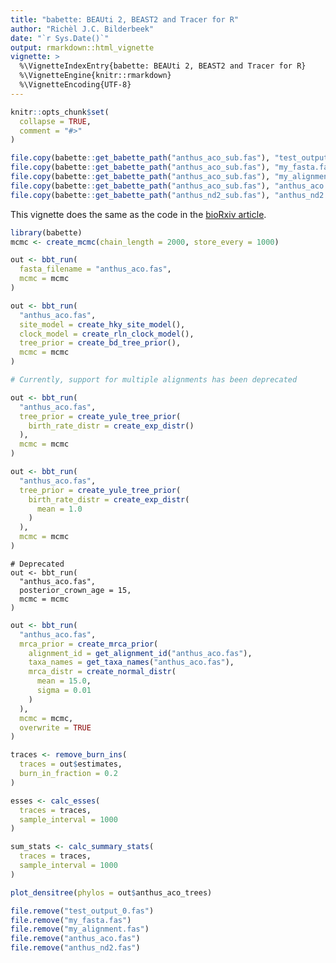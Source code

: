 ```yaml
---
title: "babette: BEAUti 2, BEAST2 and Tracer for R"
author: "Richèl J.C. Bilderbeek"
date: "`r Sys.Date()`"
output: rmarkdown::html_vignette
vignette: >
  %\VignetteIndexEntry{babette: BEAUti 2, BEAST2 and Tracer for R}
  %\VignetteEngine{knitr::rmarkdown}
  %\VignetteEncoding{UTF-8}
---
```


```r
knitr::opts_chunk$set(
  collapse = TRUE,
  comment = "#>"
)
```

```r
file.copy(babette::get_babette_path("anthus_aco_sub.fas"), "test_output_0.fas")
file.copy(babette::get_babette_path("anthus_aco_sub.fas"), "my_fasta.fas")
file.copy(babette::get_babette_path("anthus_aco_sub.fas"), "my_alignment.fas")
file.copy(babette::get_babette_path("anthus_aco_sub.fas"), "anthus_aco.fas")
file.copy(babette::get_babette_path("anthus_nd2_sub.fas"), "anthus_nd2.fas")
```

This vignette does the same as the code in 
the [bioRxiv article](https://doi.org/10.1101/271866).

```r
library(babette)
mcmc <- create_mcmc(chain_length = 2000, store_every = 1000)
```

```r
out <- bbt_run(
  fasta_filename = "anthus_aco.fas", 
  mcmc = mcmc
)
```


```r
out <- bbt_run(
  "anthus_aco.fas",
  site_model = create_hky_site_model(),
  clock_model = create_rln_clock_model(),
  tree_prior = create_bd_tree_prior(),
  mcmc = mcmc
)
```


```r
# Currently, support for multiple alignments has been deprecated
```

```r
out <- bbt_run(
  "anthus_aco.fas",
  tree_prior = create_yule_tree_prior(
    birth_rate_distr = create_exp_distr()    
  ),
  mcmc = mcmc
)
```

```r
out <- bbt_run(
  "anthus_aco.fas",
  tree_prior = create_yule_tree_prior(
    birth_rate_distr = create_exp_distr(
      mean = 1.0
    )    
  ),
  mcmc = mcmc
)
```

```
# Deprecated
out <- bbt_run(
  "anthus_aco.fas",
  posterior_crown_age = 15,
  mcmc = mcmc
)
```

```r
out <- bbt_run(
  "anthus_aco.fas",
  mrca_prior = create_mrca_prior(
    alignment_id = get_alignment_id("anthus_aco.fas"),
    taxa_names = get_taxa_names("anthus_aco.fas"),
    mrca_distr = create_normal_distr(
      mean = 15.0,
      sigma = 0.01
    )
  ),
  mcmc = mcmc,
  overwrite = TRUE
)
```


```r
traces <- remove_burn_ins(
  traces = out$estimates, 
  burn_in_fraction = 0.2
)
```


```r
esses <- calc_esses(
  traces = traces, 
  sample_interval = 1000
)
```

```r
sum_stats <- calc_summary_stats(
  traces = traces, 
  sample_interval = 1000
)
```


```r
plot_densitree(phylos = out$anthus_aco_trees)
```

```r
file.remove("test_output_0.fas")
file.remove("my_fasta.fas")
file.remove("my_alignment.fas")
file.remove("anthus_aco.fas")
file.remove("anthus_nd2.fas")
```
